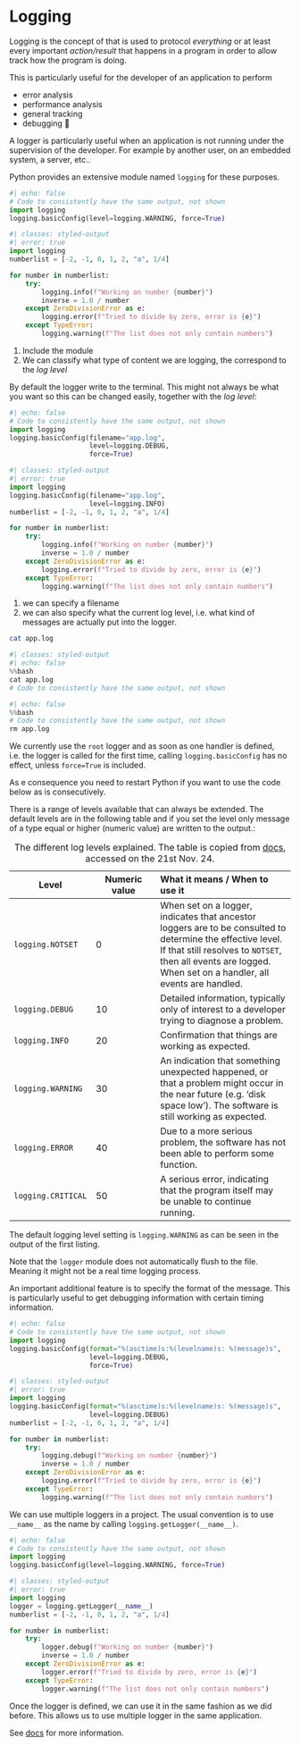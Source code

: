 # Logging

Logging is the concept of that is used to protocol _everything_ or at least every important _action/result_ that happens in a program in order to allow track how the program is doing. 

This is particularly useful for the developer of an application to perform

- error analysis
- performance analysis
- general tracking
- debugging 🐛

::: {.callout-tip}
A logger is particularly useful when an application is not running under the supervision of the developer.
For example by another user, on an embedded system, a server, etc..
:::

Python provides an extensive module named  `logging` for these purposes.
```python
#| echo: false
# Code to consistently have the same output, not shown
import logging
logging.basicConfig(level=logging.WARNING, force=True)
```
```python
#| classes: styled-output
#| error: true
import logging                                                          # <1>
numberlist = [-2, -1, 0, 1, 2, "a", 1/4]

for number in numberlist:    
    try:
        logging.info(f"Working on number {number}")                     # <2>
        inverse = 1.0 / number
    except ZeroDivisionError as e:
        logging.error(f"Tried to divide by zero, error is {e}")         # <2>
    except TypeError:
        logging.warning(f"The list does not only contain numbers")      # <2>
```
1. Include the module
1. We can classify what type of content we are logging, the correspond to the _log level_

By default the logger write to the terminal.
This might not always be what you want so this can be changed easily, together with the _log level_:

```python
#| echo: false
# Code to consistently have the same output, not shown
import logging
logging.basicConfig(filename="app.log",
                    level=logging.DEBUG,
                    force=True)
```

```python
#| classes: styled-output
#| error: true
import logging
logging.basicConfig(filename="app.log",                                 # <1>
                    level=logging.INFO)                                 # <2>
numberlist = [-2, -1, 0, 1, 2, "a", 1/4]

for number in numberlist:    
    try:
        logging.info(f"Working on number {number}")
        inverse = 1.0 / number
    except ZeroDivisionError as e:
        logging.error(f"Tried to divide by zero, error is {e}")
    except TypeError:
        logging.warning(f"The list does not only contain numbers")
```
1. we can specify a filename
1. we can also specify what the current log level, i.e. what kind of messages are actually put into the logger.

```bash
cat app.log
```
```python
#| classes: styled-output
#| echo: false
%%bash
cat app.log
# Code to consistently have the same output, not shown
```
```python
#| echo: false
%%bash
# Code to consistently have the same output, not shown
rm app.log
```
::: {.callout-caution}
We currently use the `root` logger and as soon as one handler is defined, i.e. the logger is called for the first time, calling `logging.basicConfig` has no effect, unless `force=True` is included.

As e consequence you need to restart Python if you want to use the code below as is consecutively. 
:::

There is a range of levels available that can always be extended.
The default levels are in the following table and if you set the level only message of a type equal or higher (numeric value) are written to the output.:

| Level | Numeric value | What it means / When to use it |
| ----  | ------------- | :------------------------------|
| `logging.NOTSET` | 0 | When set on a logger, indicates that ancestor loggers are to be consulted to determine the effective level. If that still resolves to `NOTSET`, then all events are logged. When set on a handler, all events are handled. |
| `logging.DEBUG` | 10 | Detailed information, typically only of interest to a developer trying to diagnose a problem. |
| `logging.INFO` | 20 | Confirmation that things are working as expected. |
| `logging.WARNING` | 30 | An indication that something unexpected happened, or that a problem might occur in the near future (e.g. ‘disk space low’). The software is still working as expected. | 
|  `logging.ERROR` | 40 | Due to a more serious problem, the software has not been able to perform some function. |
| `logging.CRITICAL` | 50 | A serious error, indicating that the program itself may be unable to continue running.| 
: The different log levels explained. The table is copied from [docs](https://docs.python.org/3/library/logging.html#logging-levels), accessed on the 21st Nov. 24.

::: {.callout-tip}
The default logging level setting is `logging.WARNING` as can be seen in the output of the first listing. 
:::

::: {.callout-tip}
Note that the `logger` module does not automatically flush to the file. Meaning it might not be a real time logging process.
:::

An important additional feature is to specify the format of the message. 
This is particularly useful to get debugging information with certain timing information.
```python
#| echo: false
# Code to consistently have the same output, not shown
import logging
logging.basicConfig(format="%(asctime)s:%(levelname)s: %(message)s",
                    level=logging.DEBUG,
                    force=True)
```
```python
#| classes: styled-output
#| error: true
import logging                                                          
logging.basicConfig(format="%(asctime)s:%(levelname)s: %(message)s",
                    level=logging.DEBUG)
numberlist = [-2, -1, 0, 1, 2, "a", 1/4]

for number in numberlist:    
    try:
        logging.debug(f"Working on number {number}")                     # <2>
        inverse = 1.0 / number
    except ZeroDivisionError as e:
        logging.error(f"Tried to divide by zero, error is {e}")         # <2>
    except TypeError:
        logging.warning(f"The list does not only contain numbers")      # <2>
```

::: {.callout-tip}
We can use multiple loggers in a project.
The usual convention is to use `__name__` as the name by calling  `logging.getLogger(__name__)`.
```python
#| echo: false
# Code to consistently have the same output, not shown
import logging
logging.basicConfig(level=logging.WARNING, force=True)
```
```python
#| classes: styled-output
#| error: true
import logging                                                          
logger = logging.getLogger(__name__)
numberlist = [-2, -1, 0, 1, 2, "a", 1/4]

for number in numberlist:    
    try:
        logger.debug(f"Working on number {number}")                     # <2>
        inverse = 1.0 / number
    except ZeroDivisionError as e:
        logger.error(f"Tried to divide by zero, error is {e}")         # <2>
    except TypeError:
        logger.warning(f"The list does not only contain numbers")      # <2>
```
Once the logger is defined, we can use it in the same fashion as we did before.
This allows us to use multiple logger in the same application.
:::

See [docs](https://docs.python.org/3/library/logging.html) for more information.